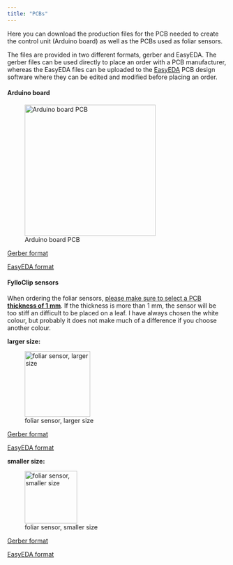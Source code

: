 ```yaml
---
title: "PCBs"
---
```


Here you can download the production files for the PCB needed to create the control unit (Arduino board) as well as the PCBs used as foliar sensors.

The files are provided in two different formats, gerber and EasyEDA. The gerber files can be used directly to place an order with a PCB manufacturer, whereas the EasyEDA files can be uploaded to the [EasyEDA](https://easyeda.com/ "EasyEDA PCB design software") PCB design software where they can be edited and modified before placing an order.

#### **Arduino board**

![Arduino board PCB](Arduino_board.jpg){fig-align="left" width="300"}

[Gerber format](https://github.com/FylloClip/FylloClip-foliar-sensor/blob/main/PCB%20production%20files/Arduino_board/gerber/Gerber_PCB_Arduino_LoRa_board.zip)

[EasyEDA format](https://github.com/FylloClip/FylloClip-foliar-sensor/blob/main/PCB%20production%20files/Arduino_board/EasyEda/PCB_Arduino_LoRa_board.json)

#### **FylloClip sensors**

When ordering the foliar sensors, [please make sure to select a PCB **thickness of 1 mm**]{.underline}. If the thickness is more than 1 mm, the sensor will be too stiff an difficult to be placed on a leaf. I have always chosen the white colour, but probably it does not make much of a difference if you choose another colour.

**larger size:**

![foliar sensor, larger size](FylloClip_large_size.jpg){fig-align="left" width="150"}

[Gerber format](https://github.com/FylloClip/FylloClip-foliar-sensor/blob/main/PCB%20production%20files/foliar_sensor/gerber/Gerber_larger_size.zip)

[EasyEDA format](https://github.com/FylloClip/FylloClip-foliar-sensor/blob/main/PCB%20production%20files/foliar_sensor/EasyEda/larger_size_sensor.json)

**smaller size:**

![foliar sensor, smaller size](FylloClip_small_size.jpg){fig-align="left" width="120"}

[Gerber format](https://github.com/FylloClip/FylloClip-foliar-sensor/blob/main/PCB%20production%20files/foliar_sensor/gerber/Gerber_small_size.zip)

[EasyEDA format](https://github.com/FylloClip/FylloClip-foliar-sensor/blob/main/PCB%20production%20files/foliar_sensor/EasyEda/small_size_sensor.json)
